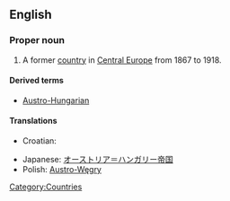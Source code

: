 ==English==
{{wikipedia}}
===Proper noun===
{{en-proper-noun}}

# A former [[country]] in [[Central Europe]] from 1867 to 1918.

====Derived terms====
*[[Austro-Hungarian]]

====Translations====
{{trans-top|formal country in Central Europe}}
*Croatian: {{t-|hr|Austro-Ugarska|f}}
{{trans-mid}}
*Japanese: [[オーストリア＝ハンガリー帝国]]
*Polish: [[Austro-Węgry]] {{p}}
{{trans-bottom}}

[[Category:Countries]]